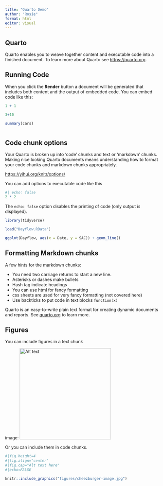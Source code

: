 ```yaml
---
title: "Quarto Demo"
author: "Rosie"
format: html
editor: visual
---
```


## Quarto

Quarto enables you to weave together content and executable code into a finished document. To learn more about Quarto see <https://quarto.org>.

## Running Code

When you click the **Render** button a document will be generated that includes both content and the output of embedded code. You can embed code like this:

```r
1 + 1

3+10

summary(cars)
```

```r

```


## Code chunk options

Your Quarto is broken up into 'code' chunks and text or 'markdown' chunks. Making nice looking Quarto documents means understanding how to format your code chunks and markdown chunks appropriately.

<https://yihui.org/knitr/options/>

You can add options to executable code like this

```r
#| echo: false
2 * 2
```

The `echo: false` option disables the printing of code (only output is displayed).

```r
library(tidyverse)

load("Dayflow.RData")

ggplot(Dayflow, aes(x = Date, y = SAC)) + geom_line()
```


## Formatting Markdown chunks

A few hints for the markdown chunks:

-   You need two carriage returns to start a new line.
-   Asterisks or dashes make bullets
-   Hash tag indicate headings
-   You can use html for fancy formatting
-   css sheets are used for very fancy formatting (not covered here)
-   Use backticks to put code in text blocks `function(x)`

Quarto is an easy-to-write plain text format for creating dynamic documents and reports. See [quarto.org](https://quarto.org/docs/guide/) to learn more.

## Figures

You can include figures in a text chunk

image: ![Alt text](figures/Big-Data-Kitty.jpg){#id .class width="300"}

Or you can include them in code chunks.

```r
#|fig.height=4
#|fig.align="center"
#|fig.cap="Alt text here"
#|echo=FALSE

knitr::include_graphics("figures/cheezburger-image.jpg")

```

